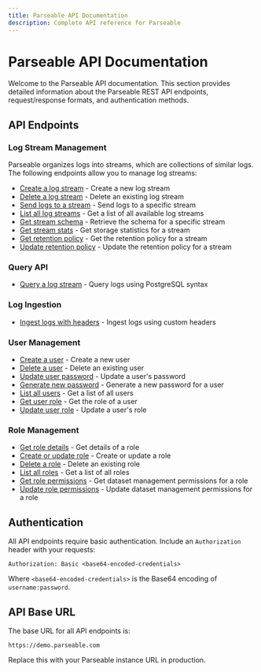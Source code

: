 ```yaml
---
title: Parseable API Documentation
description: Complete API reference for Parseable
---
```


# Parseable API Documentation

Welcome to the Parseable API documentation. This section provides detailed information about the Parseable REST API endpoints, request/response formats, and authentication methods.

## API Endpoints

### Log Stream Management

Parseable organizes logs into streams, which are collections of similar logs. The following endpoints allow you to manage log streams:

- [Create a log stream](/docs/api/v1/logstream/stream_name/put) - Create a new log stream
- [Delete a log stream](/docs/api/v1/logstream/stream_name/delete) - Delete an existing log stream
- [Send logs to a stream](/docs/api/v1/logstream/stream_name/post) - Send logs to a specific stream
- [List all log streams](/docs/api/v1/logstream) - Get a list of all available log streams
- [Get stream schema](/docs/api/v1/logstream/stream_name/schema) - Retrieve the schema for a specific stream
- [Get stream stats](/docs/api/v1/logstream/stream_name/stats) - Get storage statistics for a stream
- [Get retention policy](/docs/api/v1/logstream/stream_name/retention/get) - Get the retention policy for a stream
- [Update retention policy](/docs/api/v1/logstream/stream_name/retention/put) - Update the retention policy for a stream

### Query API

- [Query a log stream](/docs/api/v1/query) - Query logs using PostgreSQL syntax

### Log Ingestion

- [Ingest logs with headers](/docs/api/v1/ingest) - Ingest logs using custom headers

### User Management

- [Create a user](/docs/api/v1/user/user_to_create/post) - Create a new user
- [Delete a user](/docs/api/v1/user/user_to_create/delete) - Delete an existing user
- [Update user password](/docs/api/v1/user/user_to_create/put) - Update a user's password
- [Generate new password](/docs/api/v1/user/user_to_create/generate-new-password) - Generate a new password for a user
- [List all users](/docs/api/v1/user) - Get a list of all users
- [Get user role](/docs/api/v1/user/user_to_create/role/get) - Get the role of a user
- [Update user role](/docs/api/v1/user/user_to_create/role/put) - Update a user's role

### Role Management

- [Get role details](/docs/api/v1/role/rolename/get) - Get details of a role
- [Create or update role](/docs/api/v1/role/rolename/put) - Create or update a role
- [Delete a role](/docs/api/v1/role/rolename/delete) - Delete an existing role
- [List all roles](/docs/api/v1/role) - Get a list of all roles
- [Get role permissions](/docs/api/v1/role/rolename/dataset%20management/get) - Get dataset management permissions for a role
- [Update role permissions](/docs/api/v1/role/rolename/dataset%20management/put) - Update dataset management permissions for a role

## Authentication

All API endpoints require basic authentication. Include an `Authorization` header with your requests:

```
Authorization: Basic <base64-encoded-credentials>
```

Where `<base64-encoded-credentials>` is the Base64 encoding of `username:password`.

## API Base URL

The base URL for all API endpoints is:

```
https://demo.parseable.com
```

Replace this with your Parseable instance URL in production.
